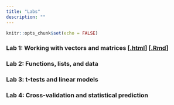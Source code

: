```yaml
---
title: "Labs"
description: ""
---
```


```r
knitr::opts_chunk$set(echo = FALSE)
```

### Lab 1: Working with vectors and matrices [[.html](files/labs/lab-01_matrices-and-vectors.html)] [[.Rmd](https://raw.githubusercontent.com/peteragao/STAT302-AUT2021/master/files/labs/lab-01_matrices-and-vectors.Rmd)]

### Lab 2: Functions, lists, and data

### Lab 3: t-tests and linear models 

### Lab 4: Cross-validation and statistical prediction